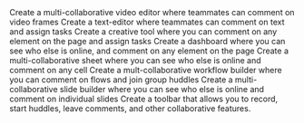 <CardGroup cols={2}>
  <Card title="Video Editor" href="/examples/video-editor" icon="video"  color="#ea5a0c">
    Create a multi-collaborative video editor where teammates can comment on video frames
  </Card>
  <Card title="Docs" href="/examples/docs" icon="file-doc" color="#0285c7">
   Create a text-editor where teammates can comment on text and assign tasks
  </Card>
  <Card title="Creative Tool" href="/examples/creative-tool" icon="paintbrush-pencil" color="#16a34a">
  Create a creative tool where you can comment on any element on the page and assign tasks
  </Card>
  <Card title="Dashboard" href="/examples/dashboard" icon="chart-line" color="yellow">
    Create a dashboard where you can see who else is online, and comment on any element on the page
  </Card>
  <Card title="Sheets" href="/examples/sheets" icon="file-spreadsheet" color="red">
    Create a multi-collaborative sheet where you can see who else is online and comment on any cell
  </Card>
  <Card title="Workflow Builder" href="/examples/workflow-builder" icon="arrow-progress" color="teal">
    Create a mult-collaborative workflow builder where you can comment on flows and join group huddles
  </Card>
  <Card title="Slides" href="/examples/slides" icon="presentation-screen" color="purple">
    Create a multi-collaborative slide builder where you can see who else is online and comment on individual slides
  </Card>
  <Card title="Toolbar" href="/examples/toolbar" icon="toolbox" color="pink">
    Create a toolbar that allows you to record, start huddles, leave comments, and other collaborative features.
  </Card>
  
</CardGroup>